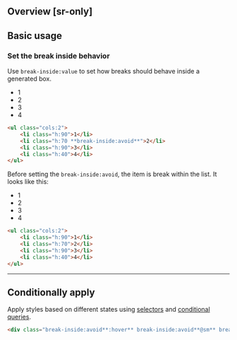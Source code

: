 ## Overview [sr-only]
<Overview/>

## Basic usage
### Set the break inside behavior
Use `break-inside:value` to set how breaks should behave inside a generated box.
<Demo>
    <ul className="cols:2 w:200_:where(li) m:0!_:where(li:first-child) p:0">
        <li className="box h:90">1</li>
        <li className="box h:70 break-inside:avoid">2</li>
        <li className="box h:90">3</li>
        <li className="box h:40">4</li>
    </ul>
</Demo>
```html
<ul class="cols:2">
    <li class="h:90">1</li>
    <li class="h:70 **break-inside:avoid**">2</li>
    <li class="h:90">3</li>
    <li class="h:40">4</li>
</ul>
```
Before setting the `break-inside:avoid`, the item is break within the list. It looks like this:
<Demo>
    <ul className="cols:2 w:200_:where(li) m:0!_:where(li:first-child) p:0">
        <li className="box h:90">1</li>
        <li className="box h:70">2</li>
        <li className="box h:90">3</li>
        <li className="box h:40">4</li>
    </ul>
</Demo>
```html
<ul class="cols:2">
    <li class="h:90">1</li>
    <li class="h:70">2</li>
    <li class="h:90">3</li>
    <li class="h:40">4</li>
</ul>
```

---

## Conditionally apply
Apply styles based on different states using [selectors](/guide/state-selectors) and [conditional queries](/guide/conditional-queries).
```html
<div class="break-inside:avoid**:hover** break-inside:avoid**@sm** break-inside:avoid**@dark** break-inside:avoid**@print**">…</div>
```

